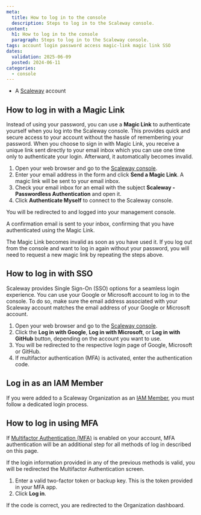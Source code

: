 ```yaml
---
meta:
  title: How to log in to the console
  description: Steps to log in to the Scaleway console.
content:
  h1: How to log in to the console
  paragraph: Steps to log in to the Scaleway console.
tags: account login password access magic-link magic link SSO
dates:
  validation: 2025-06-09
  posted: 2024-06-11
categories:
  - console
---
```


<Macro id="requirements" />

- A [Scaleway](https://www.scaleway.com/en/) account

## How to log in with a Magic Link

Instead of using your password, you can use a **Magic Link** to authenticate yourself when you log into the Scaleway console. This provides quick and secure access to your account without the hassle of remembering your password. When you choose to sign in with Magic Link, you receive a unique link sent directly to your email inbox which you can use one time only to authenticate your login. Afterward, it automatically becomes invalid.

1. Open your web browser and go to the [Scaleway console](https://console.scaleway.com).
2. Enter your email address in the form and click **Send a Magic Link**.
   A magic link will be sent to your email inbox.
3. Check your email inbox for an email with the subject **Scaleway - Passwordless Authentication** and open it.
4. Click **Authenticate Myself** to connect to the Scaleway console.
    <Lightbox src="scaleway-magic-link-email.webp" alt="" />

You will be redirected to and logged into your management console.

A confirmation email is sent to your inbox, confirming that you have authenticated using the Magic Link.

<Message type="note">
  The Magic Link becomes invalid as soon as you have used it. If you log out from the console and want to log in again without your password, you will need to request a new magic link by repeating the steps above.
</Message>

## How to log in with SSO

Scaleway provides Single Sign-On (SSO) options for a seamless login experience. You can use your Google or Microsoft account to log in to the console. To do so, make sure the email address associated with your Scaleway account matches the email address of your Google or Microsoft account.

1. Open your web browser and go to the [Scaleway console](https://console.scaleway.com).
2. Click the **Log in with Google**, **Log in with Microsoft**, or **Log in with GitHub** button, depending on the account you want to use.
3. You will be redirected to the respective login page of Google, Microsoft or GitHub.
4. If multifactor authentication (MFA) is activated, enter the authentication code.

## Log in as an IAM Member

If you were added to a Scaleway Organization as an [IAM Member](/iam/concepts#members), you must follow a dedicated login process.

<Macro id="login-member" />

## How to log in using MFA

If [Multifactor Authentication (MFA)](/account/how-to/use-2fa) is enabled on your account, MFA authentication will be an additional step for all methods of log in described on this page.

If the login information provided in any of the previous methods is valid, you will be redirected the Multifactor Authentication screen.

1. Enter a valid two-factor token or backup key.
    <Message type="note">
      This is the token provided in your MFA app.
    </Message>
2. Click **Log in**.

If the code is correct, you are redirected to the Organization dashboard.